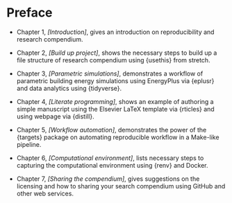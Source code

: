# Preface {-}

* Chapter 1, *[Introduction]*, gives an introduction on reproducibility and
  research compendium.

* Chapter 2, *[Build up project]*, shows the necessary steps to build up a
  file structure of research compendium using {usethis} from stretch.

* Chapter 3, *[Parametric simulations]*, demonstrates a workflow of parametric
  building energy simulations using EnergyPlus via {eplusr} and data analytics
  using {tidyverse}.

* Chapter 4, *[Literate programming]*, shows an example of authoring a simple
  manuscript using the Elsevier LaTeX template via {rticles} and using webpage
  via {distill}.

* Chapter 5, *[Workflow automation]*, demonstrates the power of the {targets}
  package on automating reproducible workflow in a Make-like pipeline.

* Chapter 6, *[Computational environment]*, lists necessary steps to capturing the
  computational environment using {renv} and Docker.

* Chapter 7, *[Sharing the compendium]*, gives suggestions on the licensing and
  how to sharing your search compendium using GitHub and other web services.
